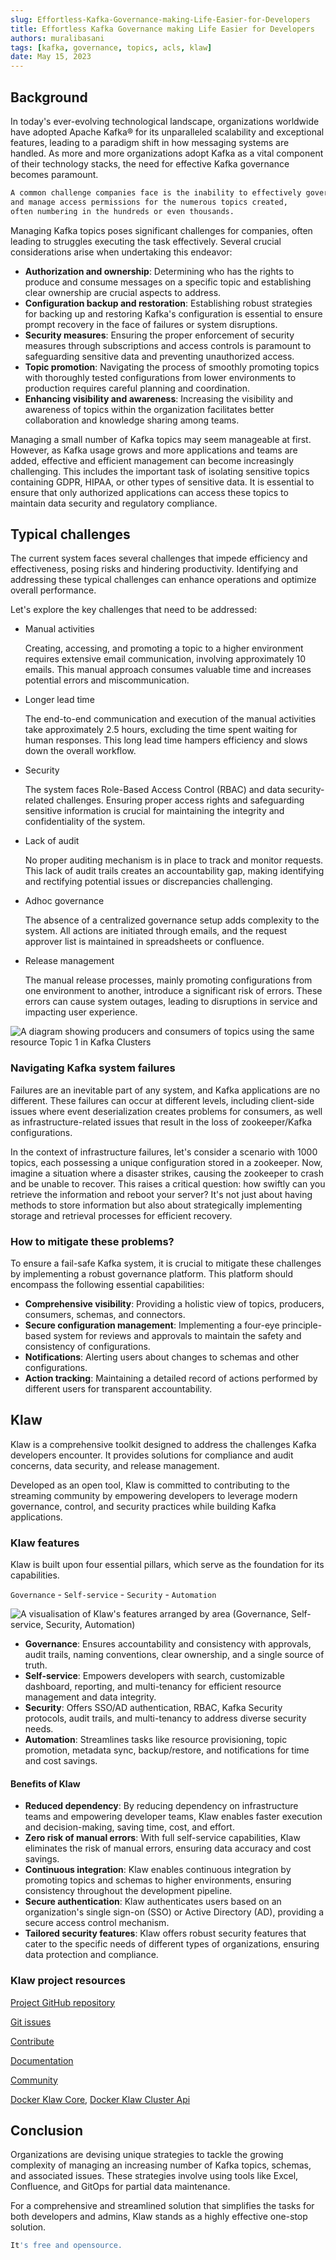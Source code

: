 ```yaml
---
slug: Effortless-Kafka-Governance-making-Life-Easier-for-Developers
title: Effortless Kafka Governance making Life Easier for Developers
authors: muralibasani
tags: [kafka, governance, topics, acls, klaw]
date: May 15, 2023
---
```



## Background

In today's ever-evolving technological landscape, organizations
worldwide have adopted Apache Kafka® for its unparalleled scalability
and exceptional features, leading to a paradigm shift in how messaging
systems are handled. As more and more organizations adopt Kafka as a
vital component of their technology stacks, the need for effective Kafka
governance becomes paramount.

```bash
A common challenge companies face is the inability to effectively govern
and manage access permissions for the numerous topics created,
often numbering in the hundreds or even thousands.
```

Managing Kafka topics poses significant challenges for companies, often
leading to struggles executing the task effectively. Several crucial
considerations arise when undertaking this endeavor:

- **Authorization and ownership**: Determining who has the rights to
  produce and consume messages on a specific topic and establishing
  clear ownership are crucial aspects to address.
- **Configuration backup and restoration**: Establishing robust
  strategies for backing up and restoring Kafka's configuration is
  essential to ensure prompt recovery in the face of failures or
  system disruptions.
- **Security measures**: Ensuring the proper enforcement of security
  measures through subscriptions and access controls is paramount to
  safeguarding sensitive data and preventing unauthorized access.
- **Topic promotion**: Navigating the process of smoothly promoting
  topics with thoroughly tested configurations from lower environments
  to production requires careful planning and coordination.
- **Enhancing visibility and awareness**: Increasing the visibility
  and awareness of topics within the organization facilitates better
  collaboration and knowledge sharing among teams.

Managing a small number of Kafka topics may seem manageable at first.
However, as Kafka usage grows and more applications and teams are added,
effective and efficient management can become increasingly challenging.
This includes the important task of isolating sensitive topics
containing GDPR, HIPAA, or other types of sensitive data. It is
essential to ensure that only authorized applications can access these
topics to maintain data security and regulatory compliance.

## Typical challenges

The current system faces several challenges that impede efficiency and
effectiveness, posing risks and hindering productivity. Identifying and
addressing these typical challenges can enhance operations and optimize
overall performance.

Let's explore the key challenges that need to be addressed:

- Manual activities

  Creating, accessing, and promoting a topic to a higher environment requires extensive email communication, involving approximately 10 emails. This manual approach consumes valuable time and increases potential errors and miscommunication.

- Longer lead time

  The end-to-end communication and execution of the manual activities take approximately 2.5 hours, excluding the time spent waiting for human responses. This long lead time hampers efficiency and slows down the overall workflow.

- Security

  The system faces Role-Based Access Control (RBAC) and data security-related challenges. Ensuring proper access rights and safeguarding sensitive information is crucial for maintaining the integrity and confidentiality of the system.

- Lack of audit

  No proper auditing mechanism is in place to track and monitor requests. This lack of audit trails creates an accountability gap, making identifying and rectifying potential issues or discrepancies challenging.

- Adhoc governance

  The absence of a centralized governance setup adds complexity to the system. All actions are initiated through emails, and the request approver list is maintained in spreadsheets or confluence.

- Release management

  The manual release processes, mainly promoting configurations from one environment to another, introduce a significant risk of errors. These errors can cause system outages, leading to disruptions in service and impacting user experience.

<Image
  src={KafkaClustersImage}
  alt="A diagram showing producers and consumers of topics using the same resource Topic 1 in Kafka Clusters"
/>

### Navigating Kafka system failures

Failures are an inevitable part of any system, and Kafka applications
are no different. These failures can occur at different levels,
including client-side issues where event deserialization creates
problems for consumers, as well as infrastructure-related issues that
result in the loss of zookeeper/Kafka configurations.

In the context of infrastructure failures, let's consider a scenario
with 1000 topics, each possessing a unique configuration stored in a
zookeeper. Now, imagine a situation where a disaster strikes, causing
the zookeeper to crash and be unable to recover. This raises a critical
question: how swiftly can you retrieve the information and reboot your
server? It's not just about having methods to store information but
also about strategically implementing storage and retrieval processes
for efficient recovery.

### How to mitigate these problems?

To ensure a fail-safe Kafka system, it is crucial to mitigate these
challenges by implementing a robust governance platform. This platform
should encompass the following essential capabilities:

- **Comprehensive visibility**: Providing a holistic view of topics,
  producers, consumers, schemas, and connectors.
- **Secure configuration management**: Implementing a four-eye
  principle-based system for reviews and approvals to maintain the
  safety and consistency of configurations.
- **Notifications**: Alerting users about changes to schemas and other
  configurations.
- **Action tracking**: Maintaining a detailed record of actions
  performed by different users for transparent accountability.

## Klaw

Klaw is a comprehensive toolkit designed to address the challenges Kafka
developers encounter. It provides solutions for compliance and audit
concerns, data security, and release management.

Developed as an open tool, Klaw is committed to contributing to the
streaming community by empowering developers to leverage modern
governance, control, and security practices while building Kafka
applications.

### Klaw features

Klaw is built upon four essential pillars, which serve as the foundation
for its capabilities.

`Governance` - `Self-service` - `Security` - `Automation`

<Image
  src={KlawFeaturesImage}
  alt="A visualisation of Klaw's features arranged by area (Governance, Self-service, Security, Automation)"
  ariaHidden
/>

- **Governance**: Ensures accountability and consistency with
  approvals, audit trails, naming conventions, clear ownership, and a
  single source of truth.
- **Self-service**: Empowers developers with search, customizable
  dashboard, reporting, and multi-tenancy for efficient resource
  management and data integrity.
- **Security**: Offers SSO/AD authentication, RBAC, Kafka Security
  protocols, audit trails, and multi-tenancy to address diverse
  security needs.
- **Automation**: Streamlines tasks like resource provisioning, topic
  promotion, metadata sync, backup/restore, and notifications for time
  and cost savings.

#### Benefits of Klaw

- **Reduced dependency**: By reducing dependency on infrastructure
  teams and empowering developer teams, Klaw enables faster execution
  and decision-making, saving time, cost, and effort.
- **Zero risk of manual errors**: With full self-service capabilities,
  Klaw eliminates the risk of manual errors, ensuring data accuracy
  and cost savings.
- **Continuous integration**: Klaw enables continuous integration by
  promoting topics and schemas to higher environments, ensuring
  consistency throughout the development pipeline.
- **Secure authentication**: Klaw authenticates users based on an
  organization's single sign-on (SSO) or Active Directory (AD),
  providing a secure access control mechanism.
- **Tailored security features**: Klaw offers robust security features
  that cater to the specific needs of different types of
  organizations, ensuring data protection and compliance.

### Klaw project resources

[Project GitHub repository](https://github.com/aiven/klaw)

[Git issues](https://github.com/aiven/klaw/issues)

[Contribute](https://github.com/aiven/klaw/blob/main/CONTRIBUTING.md)

[Documentation](https://www.klaw-project.io/docs)

[Community](https://aiven.io/community/forum/tag/klaw)

[Docker Klaw Core](https://hub.docker.com/r/aivenoy/klaw-core), [Docker Klaw Cluster Api](https://hub.docker.com/r/aivenoy/klaw-cluster-api)

## Conclusion

Organizations are devising unique strategies to tackle the growing
complexity of managing an increasing number of Kafka topics, schemas,
and associated issues. These strategies involve using tools like Excel,
Confluence, and GitOps for partial data maintenance.

For a comprehensive and streamlined solution that simplifies the tasks
for both developers and admins, Klaw stands as a highly effective
one-stop solution.

```bash
It's free and opensource.
```

